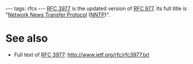 ---
tags: rfcs
---
[[RFC 3977]] is the updated version of [[RFC 977]]. Its full title is "[[Network News Transfer Protocol]] ([[NNTP]])".

= See also =

* Full text of [[RFC 3977]]: http://www.ietf.org/rfc/rfc3977.txt
